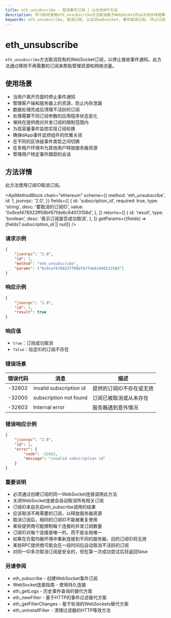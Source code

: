 ```yaml
---
title: eth_unsubscribe - 取消事件订阅 | 以太坊API方法
description: 学习如何使用eth_unsubscribe方法取消基于WebSocket的以太坊区块链事件订阅，并有效管理连接资源。
keywords: eth_unsubscribe, 取消订阅, 以太坊websocket, 事件取消订阅, 终止订阅, websocket管理, 区块链事件, 订阅清理, 资源优化, eth订阅管理, 实时事件取消, 以太坊通知控制, web3订阅, dapp事件管理, websocket资源管理, 订阅生命周期, eth事件处理, 区块链通知系统, 网络流量优化, 以太坊事件流
---
```


# eth_unsubscribe

`eth_unsubscribe`方法取消现有的WebSocket订阅，以停止接收事件通知。此方法通过移除不再需要的订阅来帮助管理资源和网络流量。

## 使用场景

- 当用户离开页面时停止事件通知
- 管理客户端和服务器上的资源，防止内存泄漏
- 数据处理完成后清理不活跃的订阅
- 处理需要不同订阅参数的应用程序状态变化
- 保持在提供商对并发订阅的限制范围内
- 为高容量事件监控实现订阅轮换
- 确保dApp事件监控组件的优雅关闭
- 在不同的区块链事件类型之间切换
- 在多租户环境中为其他用户释放服务器资源
- 管理用户特定事件跟踪的会话

## 方法详情

此方法使用订阅ID取消订阅。

<ApiMethodBlock
	chain="ethereum"
	scheme={{
		method: 'eth_unsubscribe',
		id: 1,
		jsonrpc: '2.0',
	}}
	fields={[
		{
			id: 'subscription_id',
			required: true,
			type: 'string',
			desc: '要取消的订阅ID',
			value: '0x9cef478923ff08bf67fde6c64013158d',
		},
	]}
	returns={[
		{
			id: 'result',
			type: 'boolean',
			desc: '表示订阅是否成功取消',
		},
	]}
	getParams={(fields) => [fields?.subscription_id || null]}
/>

### 请求示例

```json
{
	"jsonrpc": "2.0",
	"id": 1,
	"method": "eth_unsubscribe",
	"params": ["0x9cef478923ff08bf67fde6c64013158d"]
}
```

### 响应示例

```json
{
	"jsonrpc": "2.0",
	"id": 1,
	"result": true
}
```

### 响应值

- `true`：订阅成功取消
- `false`：给定ID的订阅不存在

### 错误场景

| 错误代码 | 消息 | 描述 |
|------------|---------|-------------|
| -32602 | invalid subscription id | 提供的订阅ID不存在或无效 |
| -32000 | subscription not found | 订阅已被取消或从未存在 |
| -32603 | Internal error | 服务器遇到意外情况 |

### 错误响应示例

```json
{
	"jsonrpc": "2.0",
	"id": 1,
	"error": {
		"code": -32602,
		"message": "invalid subscription id"
	}
}
```

### 重要说明

- 必须通过创建订阅的同一WebSocket连接调用此方法
- 关闭WebSocket连接会自动取消所有相关订阅
- 订阅ID来自先前eth_subscribe调用的结果
- 应该取消不再需要的订阅，以释放服务器资源
- 取消订阅后，相同的订阅ID不能被重复使用
- 某些提供商可能限制每个连接的并发订阅数量
- 订阅ID对每个连接是唯一的，而不是全局唯一
- 如果在负载均衡环境中重新连接到不同的服务器，旧的订阅ID将无效
- 某些RPC提供商可能会在一段时间后自动取消不活跃的订阅
- 对同一ID多次取消订阅是安全的，但在第一次成功尝试后将返回false

### 另请参阅

- <Link to="/docs/ethereum/core-methods/eth_subscribe" title="创建实时区块链事件订阅">eth_subscribe</Link> - 创建WebSocket事件订阅
- <Link to="/docs/ethereum/guides/websocket-connections" title="设置和管理WebSocket连接">WebSocket连接指南</Link> - 使用持久连接
- <Link to="/docs/ethereum/core-methods/eth_getLogs" title="查询历史事件日志">eth_getLogs</Link> - 历史事件查询的替代方案
- <Link to="/docs/ethereum/core-methods/eth_newFilter" title="创建本地事件过滤器">eth_newFilter</Link> - 基于HTTP的事件过滤替代方案
- <Link to="/docs/ethereum/core-methods/eth_getFilterChanges" title="轮询过滤器更新">eth_getFilterChanges</Link> - 基于轮询的WebSockets替代方案
- <Link to="/docs/ethereum/core-methods/eth_uninstallFilter" title="移除轮询过滤器">eth_uninstallFilter</Link> - 清理过滤器的HTTP等效方法
